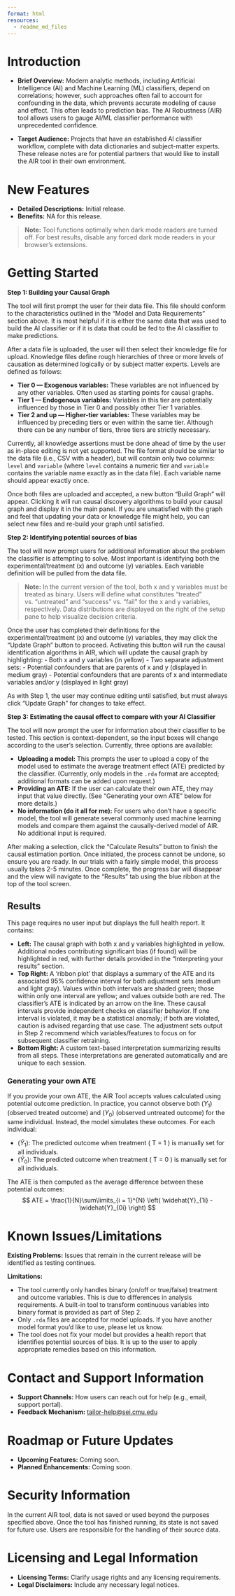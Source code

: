 ---
format: html
resources:
  - readme_md_files
---

<h1>Introduction </h1>

-   **Brief Overview:** Modern analytic methods, including Artificial Intelligence (AI) and Machine Learning (ML) classifiers, depend on correlations; however, such approaches often fail to account for confounding in the data, which prevents accurate modeling of cause and effect. This often leads to prediction bias. The AI Robustness (AIR) tool allows users to gauge AI/ML classifier performance with unprecedented confidence.

-   **Target Audience:** Projects that have an established AI classifier workflow, complete with data dictionaries and subject-matter experts. These release notes are for potential partners that would like to install the AIR tool in their own environment.

<h1>New Features </h1>

-   **Detailed Descriptions:** Initial release.
-   **Benefits:** NA for this release.

> **Note:** Tool functions optimally when dark mode readers are turned off. For best results, disable any forced dark mode readers in your browser's extensions.

<h1>Getting Started</h1>

**Step 1: Building your Causal Graph**

<!-- <img src="image1.png" style="width:6.5in; height:2.8in;" alt="Description of image1" /> -->
The tool will first prompt the user for their data file. This file should conform to the characteristics outlined in the "Model and Data Requirements" section above. It is most helpful if it is either the same data that was used to build the AI classifier or if it is data that could be fed to the AI classifier to make predictions.

After a data file is uploaded, the user will then select their knowledge file for upload. Knowledge files define rough hierarchies of three or more levels of causation as determined logically or by subject matter experts. Levels are defined as follows:

-   **Tier 0 — Exogenous variables:** These variables are not influenced by any other variables. Often used as starting points for causal graphs.
-   **Tier 1 — Endogenous variables:** Variables in this tier are potentially influenced by those in Tier 0 and possibly other Tier 1 variables.
-   **Tier 2 and up — Higher-tier variables:** These variables may be influenced by preceding tiers or even within the same tier. Although there can be any number of tiers, three tiers are strictly necessary.

Currently, all knowledge assertions must be done ahead of time by the user as in-place editing is not yet supported. The file format should be similar to the data file (i.e., CSV with a header), but will contain only two columns: `level` and `variable` (where `level` contains a numeric tier and `variable` contains the variable name exactly as in the data file). Each variable name should appear exactly once.

Once both files are uploaded and accepted, a new button "Build Graph" will appear. Clicking it will run causal discovery algorithms to build your causal graph and display it in the main panel. If you are unsatisfied with the graph and feel that updating your data or knowledge file might help, you can select new files and re-build your graph until satisfied.

**Step 2: Identifying potential sources of bias**

<!-- ```{r} -->
<!-- shiny::addResourcePath(prefix = "readme_md_files", directoryPath = "readme_md_files") -->
<!-- ``` -->
<!-- <img src="readme_md_files/image2.png" style="width:6.5in; height:2.8in;" alt="Description of image2"/> -->
<!-- ![](readme_md_files/image2.png) -->
The tool will now prompt users for additional information about the problem the classifier is attempting to solve. Most important is identifying both the experimental/treatment (x) and outcome (y) variables. Each variable definition will be pulled from the data file.

<blockquote>
  <p><strong>Note:</strong> In the current version of the tool, both x and y variables must be treated as binary. Users will define what constitutes "treated" vs. "untreated" and "success" vs. "fail" for the x and y variables, respectively. Data distributions are displayed on the right of the setup pane to help visualize decision criteria.</p>
</blockquote>

Once the user has completed their definitions for the experimental/treatment (x) and outcome (y) variables, they may click the "Update Graph" button to proceed. Activating this button will run the causal identification algorithms in AIR, which will update the causal graph by highlighting: - Both x and y variables (in yellow) - Two separate adjustment sets: - Potential confounders that are parents of x and y (displayed in medium gray) - Potential confounders that are parents of x and intermediate variables and/or y (displayed in light gray)

As with Step 1, the user may continue editing until satisfied, but must always click "Update Graph" for changes to take effect.

**Step 3: Estimating the causal effect to compare with your AI Classifier**

<!-- <img src="./readme_md_files/image3.png" style="width:6.5in; height:2.8in;" alt="Description of image3" /> -->
The tool will now prompt the user for information about their classifier to be tested. This section is context-dependent, so the input boxes will change according to the user's selection. Currently, three options are available:

-   **Uploading a model:** This prompts the user to upload a copy of the model used to estimate the average treatment effect (ATE) predicted by the classifier. (Currently, only models in the `.rda` format are accepted; additional formats can be added upon request.)
-   **Providing an ATE:** If the user can calculate their own ATE, they may input that value directly. (See "Generating your own ATE" below for more details.)
-   **No information (do it all for me):** For users who don't have a specific model, the tool will generate several commonly used machine learning models and compare them against the causally-derived model of AIR. No additional input is required.

After making a selection, click the "Calculate Results" button to finish the causal estimation portion. Once initiated, the process cannot be undone, so ensure you are ready. In our trials with a fairly simple model, this process usually takes 2-5 minutes. Once complete, the progress bar will disappear and the view will navigate to the "Results" tab using the blue ribbon at the top of the tool screen.

<h2>Results</h2>

<!-- <img src="./readme_md_files/image4.png" style="width:6.5in; height:2.8in;" alt="Description of image4" /> -->
This page requires no user input but displays the full health report. It contains:

-   **Left:** The causal graph with both x and y variables highlighted in yellow. Additional nodes contributing significant bias (if found) will be highlighted in red, with further details provided in the "Interpreting your results" section.
-   **Top Right:** A 'ribbon plot' that displays a summary of the ATE and its associated 95% confidence interval for both adjustment sets (medium and light gray). Values within both intervals are shaded green; those within only one interval are yellow; and values outside both are red. The classifier's ATE is indicated by an arrow on the line. These causal intervals provide independent checks on classifier behavior. If one interval is violated, it may be a statistical anomaly; if both are violated, caution is advised regarding that use case. The adjustment sets output in Step 2 recommend which variables/features to focus on for subsequent classifier retraining.
-   **Bottom Right:** A custom text-based interpretation summarizing results from all steps. These interpretations are generated automatically and are unique to each session.

<h3>Generating your own ATE</h3>

If you provide your own ATE, the AIR Tool accepts values calculated using potential outcome prediction. In practice, you cannot observe both ($Y_{1}$) (observed treated outcome) and ($Y_{0}$) (observed untreated outcome) for the same individual. Instead, the model simulates these outcomes. For each individual:

-   ($\widehat{Y}_{1}$): The predicted outcome when treatment ( T = 1 ) is manually set for all individuals.
-   ($\widehat{Y}_{0}$): The predicted outcome when treatment ( T = 0 ) is manually set for all individuals.

The ATE is then computed as the average difference between these potential outcomes:
$$
ATE = \frac{1}{N}\sum\limits_{i = 1}^{N} \left( \widehat{Y}_{1i} - \widehat{Y}_{0i} \right)
$$
<h1>Known Issues/Limitations</h1>

**Existing Problems:** Issues that remain in the current release will be identified as testing continues.

**Limitations:**

-   The tool currently only handles binary (on/off or true/false) treatment and outcome variables. This is due to differences in analysis requirements. A built-in tool to transform continuous variables into binary format is provided as part of Step 2.
-   Only `.rda` files are accepted for model uploads. If you have another model format you’d like to use, please let us know.
-   The tool does not fix your model but provides a health report that identifies potential sources of bias. It is up to the user to apply appropriate remedies based on this information.

<h1>Contact and Support Information</h1>

-   **Support Channels:** How users can reach out for help (e.g., email, support portal).
-   **Feedback Mechanism:** [tailor-help\@sei.cmu.edu](mailto:tailor-help@sei.cmu.edu){.email}

<h1>Roadmap or Future Updates</h1>

-   **Upcoming Features:** Coming soon.
-   **Planned Enhancements:** Coming soon.

<h1>Security Information</h1>

In the current AIR tool, data is not saved or used beyond the purposes specified above. Once the tool has finished running, its state is not saved for future use. Users are responsible for the handling of their source data.

<h1>Licensing and Legal Information</h1>

-   **Licensing Terms:** Clarify usage rights and any licensing requirements.
-   **Legal Disclaimers:** Include any necessary legal notices.
